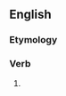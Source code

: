 ==English==

===Etymology===
{{suffix|bound|eth|lang=en}}

===Verb===
{{head|en|verb form}}

# {{en-archaic third-person singular of|bound}}